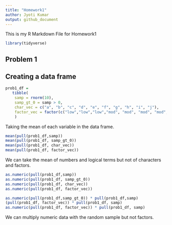 ```yaml
---
title: "Homework1"
author: Jyoti Kumar
output: github_document
---
```


This is my R Markdown File for Homework1

```r
library(tidyverse)
```


## Problem 1

## Creating a data frame

```r
prob1_df =  
   tibble(
    samp = rnorm(10),
    samp_gt_0 = samp > 0,
    char_vec = c("a", "b", "c", "d", "e", "f", "g", "h", "i", "j"),
    factor_vec = factor(c("low","low","low","mod", "mod", "mod", "mod", "high", "high", "high")),
    )
```

 Taking the mean of each variable in the data frame.

```r
mean(pull(prob1_df,samp))
mean(pull(prob1_df, samp_gt_0))
mean(pull(prob1_df, char_vec))
mean(pull(prob1_df, factor_vec))
```

 We can take the mean of numbers and logical terms but not of characters and factors. 

```r
as.numeric(pull(prob1_df,samp))
as.numeric(pull(prob1_df, samp_gt_0))
as.numeric(pull(prob1_df, char_vec))
as.numeric(pull(prob1_df, factor_vec))
```


```r
as.numeric(pull(prob1_df,samp_gt_0)) * pull(prob1_df,samp)
(pull(prob1_df, factor_vec)) * pull(prob1_df, samp)
as.numeric(pull(prob1_df, factor_vec)) * pull(prob1_df, samp)
```

 We can multiply numeric data with the random sample but not factors.


